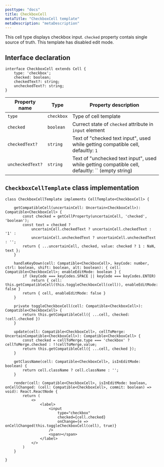 ```yaml
---
posttype: "docs"
title: CheckboxCell
metaTitle: "CheckboxCell template"
metaDescription: "metaDescription"
---
```


This cell type displays checkbox input. `checked` property contais single source of truth. This template has disabled edit mode.

## Interface declaration 

```tsx
interface CheckboxCell extends Cell {
    type: 'checkbox';
    checked: boolean;
    checkedText?: string;
    uncheckedText?: string;
}
```

| Property name     | Type              | Property description | 
| ------------      | -------------     | -------------------- |
| `type`            | `checkbox`        | Type of cell template | 
| `checked`         | `boolean`         | Currect state of `checked` attribute in `input` element | 
| `checkedText?`    | `string`          | Text of "checked text input", used while getting compatible cell, defaultly: `1` | 
| `uncheckedText?`  | `string`          | Text of "unchecked text input",  used while getting compatible cell, defaultly: `` (empty string) | 

## `CheckboxCellTemplate` class implementation

```tsx
class CheckboxCellTemplate implements CellTemplate<CheckboxCell> {

    getCompatibleCell(uncertainCell: Uncertain<CheckboxCell>): Compatible<CheckboxCell> {
        const checked = getCellProperty(uncertainCell, 'checked', 'boolean');
        const text = checked ?
            uncertainCell.checkedText ? uncertainCell.checkedText : '1' :
            uncertainCell.uncheckedText ? uncertainCell.uncheckedText : '';
        return { ...uncertainCell, checked, value: checked ? 1 : NaN, text };
    }

    handleKeyDown(cell: Compatible<CheckboxCell>, keyCode: number, ctrl: boolean, shift: boolean, alt: boolean): { cell: Compatible<CheckboxCell>; enableEditMode: boolean } {
        if (keyCode === keyCodes.SPACE || keyCode === keyCodes.ENTER)
            return { cell: this.getCompatibleCell(this.toggleCheckboxCell(cell)), enableEditMode: false }
        return { cell, enableEditMode: false }
    }

    private toggleCheckboxCell(cell: Compatible<CheckboxCell>): Compatible<CheckboxCell> {
        return this.getCompatibleCell({ ...cell, checked: !cell.checked })
    }

    update(cell: Compatible<CheckboxCell>, cellToMerge: UncertainCompatible<CheckboxCell>): Compatible<CheckboxCell> {
        const checked = cellToMerge.type === 'checkbox' ? cellToMerge.checked : !!cellToMerge.value;
        return this.getCompatibleCell({ ...cell, checked });
    }

    getClassName(cell: Compatible<CheckboxCell>, isInEditMode: boolean) {
        return cell.className ? cell.className : '';
    }

    render(cell: Compatible<CheckboxCell>, isInEditMode: boolean, onCellChanged: (cell: Compatible<CheckboxCell>, commit: boolean) => void): React.ReactNode {
        return (
            <>
                <label>
                    <input
                        type="checkbox"
                        checked={cell.checked}
                        onChange={e => onCellChanged(this.toggleCheckboxCell(cell), true)}
                    />
                    <span></span>
                </label>
            </>
        )
    }

}
```
